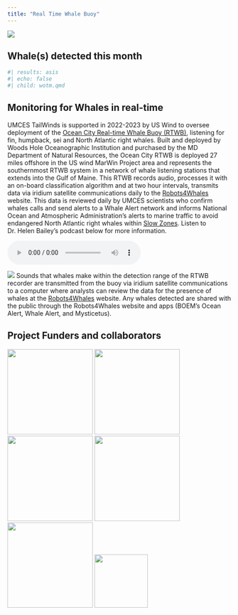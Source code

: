 ```yaml
---
title: "Real Time Whale Buoy"
---
```


![](images/HumpbackHawaiicropped.png)

## Whale(s) detected this month

```r
#| results: asis
#| echo: false
#| child: wotm.qmd
```

## Monitoring for Whales in real-time

UMCES TailWinds is supported in 2022-2023 by US Wind to oversee deployment of the [Ocean City Real-time Whale Buoy (RTWB)](http://dcs.whoi.edu/mdoc0722/mdoc0722_mdoc.shtml), listening for fin, humpback, sei and North Atlantic right whales. Built and deployed by Woods Hole Oceanographic Institution and purchased by the MD Department of Natural Resources, the Ocean City RTWB is deployed 27 miles offshore in the US wind MarWin Project area and represents the southernmost RTWB system in a network of whale listening stations that extends into the Gulf of Maine. This RTWB records audio, processes it with an on-board classification algorithm and at two hour intervals, transmits data via iridium satellite communications daily to the [Robots4Whales](http://dcs.whoi.edu/) website. This data is reviewed daily by UMCES scientists who confirm whales calls and send alerts to a Whale Alert network and informs National Ocean and Atmospheric Administration's alerts to marine traffic to avoid endangered North Atlantic right whales within [Slow Zones](https://fisheries.noaa.gov/feature-story/help-endangered-whales-slow-down-slow-zones). Listen to Dr. Helen Bailey's podcast below for more information.

<audio controls source src="../audio/Cetacean_Sound_Bite_11_July_2022.mp3">

</audio>

![](images/RTWB_Flowdiagram.jpg) Sounds that whales make within the detection range of the RTWB recorder are transmitted from the buoy via iridium satellite communications to a computer where analysts can review the data for the presence of whales at the [Robots4Whales](http://dcs.whoi.edu) website. Any whales detected are shared with the public through the Robots4Whales website and apps (BOEM's Ocean Alert, Whale Alert, and Mysticetus).


## Project Funders and collaborators

![](images/logos/UMCESlogo.png){width="2in"} ![](images/logos/USWindlogo.png){width="2in"} ![](images/logos/MEALOGO.jpg){width="2in"} ![](images/logos/MDDNRlogo.png){width="2in"} ![](images/logos/WHOIlogo.png){width="2in"} ![](images/logos/Helenslogo.png){width="1.25in"}
